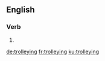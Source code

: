 ==English==

===Verb===
{{head|en|present participle}}

# {{present participle of|trolley|lang=en|nocat=1}}

[[de:trolleying]]
[[fr:trolleying]]
[[ku:trolleying]]